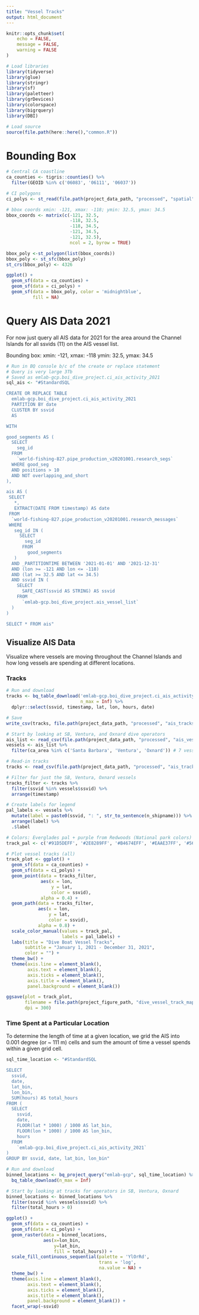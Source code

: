 ```yaml
---
title: "Vessel Tracks"
output: html_document
---
```



```r
knitr::opts_chunk$set(
	echo = FALSE,
	message = FALSE,
	warning = FALSE
)
```

```r
# Load libraries
library(tidyverse)
library(glue)
library(stringr)
library(sf)
library(paletteer)
library(grDevices)
library(colorspace)
library(bigrquery)
library(DBI)

# Load source
source(file.path(here::here(),"common.R"))
```

# Bounding Box 

```r
# Central CA coastline
ca_counties <- tigris::counties() %>% 
  filter(GEOID %in% c('06083', '06111', '06037'))

# CI polygons
ci_polys <- st_read(file.path(project_data_path, "processed", "spatial", "channel_islands.shp"))

# bbox coords xmin: -121, xmax: -118; ymin: 32.5, ymax: 34.5
bbox_coords <- matrix(c(-121, 32.5,
                        -118, 32.5,
                        -118, 34.5,
                        -121, 34.5,
                        -121, 32.5),
                        ncol = 2, byrow = TRUE)

bbox_poly <-st_polygon(list(bbox_coords))
bbox_poly <- st_sfc(bbox_poly)
st_crs(bbox_poly) <- 4326

ggplot() + 
  geom_sf(data = ca_counties) +
  geom_sf(data = ci_polys) +
  geom_sf(data = bbox_poly, color = 'midnightblue',
          fill = NA)
```

# Query AIS Data 2021

For now just query all AIS data for 2021 for the area around the Channel Islands for all ssvids (11) on the AIS vessel list. 

Bounding box: 
  xmin: -121, xmax: -118
  ymin: 32.5, ymax: 34.5

```r
# Run in BQ console b/c of the create or replace statement
# Query is very large 3Tb 
# Saved as emlab-gcp.boi_dive_project.ci_ais_activity_2021
sql_ais <- "#StandardSQL

CREATE OR REPLACE TABLE
  emlab-gcp.boi_dive_project.ci_ais_activity_2021
  PARTITION BY date
  CLUSTER BY ssvid
  AS

WITH 

good_segments AS (
  SELECT
    seg_id
  FROM
    `world-fishing-827.pipe_production_v20201001.research_segs`
  WHERE good_seg
  AND positions > 10
  AND NOT overlapping_and_short
),

ais AS (
 SELECT
   *,
   EXTRACT(DATE FROM timestamp) AS date
 FROM
  `world-fishing-827.pipe_production_v20201001.research_messages`
 WHERE
   seg_id IN (
     SELECT
       seg_id
      FROM
        good_segments
   )
  AND _PARTITIONTIME BETWEEN '2021-01-01' AND '2021-12-31'
  AND (lon >= -121 AND lon <= -118)
  AND (lat >= 32.5 AND lat <= 34.5)
  AND ssvid IN (
    SELECT
      SAFE_CAST(ssvid AS STRING) AS ssvid
    FROM
      `emlab-gcp.boi_dive_project.ais_vessel_list`
  )
)

SELECT * FROM ais"
```

## Visualize AIS Data

Visualize where vessels are moving throughout the Channel Islands and how long vessels are spending at different locations.  

### Tracks

```r
# Run and download 
tracks <- bq_table_download('emlab-gcp.boi_dive_project.ci_ais_activity_2021',
                            n_max = Inf) %>% 
  dplyr::select(ssvid, timestamp, lat, lon, hours, date)

# Save 
write_csv(tracks, file.path(project_data_path, "processed", "ais_tracks_2021.csv"))
```

```r
# Start by looking at SB, Ventura, and Oxnard dive operators
ais_list <- read_csv(file.path(project_data_path, "processed", "ais_vessel_list.csv"))
vessels <- ais_list %>% 
  filter(ca_area %in% c('Santa Barbara', 'Ventura', 'Oxnard')) # 7 vessels

# Read-in tracks
tracks <- read_csv(file.path(project_data_path, "processed", "ais_tracks_2021.csv"))

# Filter for just the SB, Ventura, Oxnard vessels
tracks_filter <- tracks %>% 
  filter(ssvid %in% vessels$ssvid) %>% 
  arrange(timestamp)

# Create labels for legend 
pal_labels <- vessels %>% 
  mutate(label = paste0(ssvid, ": ", str_to_sentence(n_shipname))) %>% 
  arrange(label) %>% 
  .$label

# Colors: Everglades pal + purple from Redwoods (National park colors) 
track_pal <- c('#91D5DEFF', '#2E8289FF', '#B4674EFF', '#EAAE37FF', '#565F41FF', '#6E687EFF')

# Plot vessel tracks (all)
track_plot <- ggplot() + 
  geom_sf(data = ca_counties) + 
  geom_sf(data = ci_polys) + 
  geom_point(data = tracks_filter,
             aes(x = lon, 
                 y = lat,
                 color = ssvid),
             alpha = 0.4) + 
  geom_path(data = tracks_filter,
            aes(x = lon, 
                y = lat,
                color = ssvid), 
            alpha = 0.8) + 
  scale_color_manual(values = track_pal,
                     labels = pal_labels) + 
  labs(title = "Dive Boat Vessel Tracks",
       subtitle = "January 1, 2021 - December 31, 2021",
       color = "") + 
  theme_bw() + 
  theme(axis.line = element_blank(), 
        axis.text = element_blank(),
        axis.ticks = element_blank(), 
        axis.title = element_blank(),
        panel.background = element_blank())
```

```r
ggsave(plot = track_plot,
       filename = file.path(project_figure_path, "dive_vessel_track_map_2021.png"),
       dpi = 300)
```

### Time Spent at a Particular Location

To determine the length of time at a given location, we grid the AIS into 0.001 degree (or ~ 111 m) cells and sum the amount of time a vessel spends within a given grid cell.  

```r
sql_time_location <- "#StandardSQL

SELECT
  ssvid,
  date,
  lat_bin,
  lon_bin,
  SUM(hours) AS total_hours
FROM (
  SELECT
    ssvid,
    date,
    FLOOR(lat * 1000) / 1000 AS lat_bin,
    FLOOR(lon * 1000) / 1000 AS lon_bin,
    hours
  FROM
    `emlab-gcp.boi_dive_project.ci_ais_activity_2021`
)
GROUP BY ssvid, date, lat_bin, lon_bin"

# Run and download 
binned_locations <- bq_project_query("emlab-gcp", sql_time_location) %>% 
  bq_table_download(n_max = Inf)
```

```r
# Start by looking at tracks for operators in SB, Ventura, Oxnard
binned_locations <- binned_locations %>% 
  filter(ssvid %in% vessels$ssvid) %>% 
  filter(total_hours > 0)

ggplot() + 
  geom_sf(data = ca_counties) +
  geom_sf(data = ci_polys) +
  geom_raster(data = binned_locations,
              aes(x=lon_bin,
                  y=lat_bin,
                  fill = total_hours)) + 
  scale_fill_continuous_sequential(palette = 'YlOrRd',
                                   trans = 'log',
                                   na.value = NA) + 
  theme_bw() + 
  theme(axis.line = element_blank(), 
        axis.text = element_blank(),
        axis.ticks = element_blank(), 
        axis.title = element_blank(),
        panel.background = element_blank()) + 
  facet_wrap(~ssvid)
```

